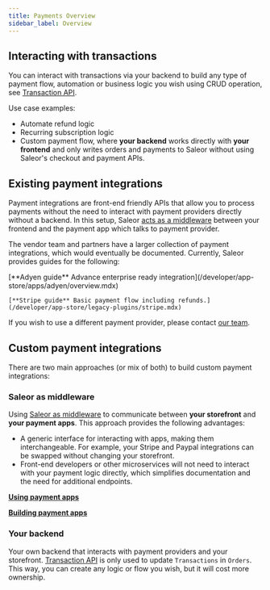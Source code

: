 ```yaml
---
title: Payments Overview
sidebar_label: Overview
---
```



## Interacting with transactions

You can interact with transactions via your backend to build any type of payment flow, automation or business logic you wish using CRUD operation, see [Transaction API](/developer/payments/transactions.mdx).

Use case examples:

- Automate refund logic
- Recurring subscription logic
- Custom payment flow, where **your backend** works directly with **your frontend** and only writes orders and payments to Saleor without using Saleor's checkout and payment APIs.

## Existing payment integrations

Payment integrations are front-end friendly APIs that allow you to process payments without the need to interact with payment providers directly without a backend. In this setup, Saleor [acts as a middleware](/developer/payments/payment-apps.mdx#processing-payments-with-the-payment-app) between your frontend and the payment app which talks to payment provider.

The vendor team and partners have a larger collection of payment integrations, which would eventually be documented. Currently, Saleor provides guides for the following:

<CardGrid>
    [**Adyen guide** Advance enterprise ready integration](/developer/app-store/apps/adyen/overview.mdx)

    [**Stripe guide** Basic payment flow including refunds.](/developer/app-store/legacy-plugins/stripe.mdx)

</CardGrid>

If you wish to use a different payment provider, please contact [our team](mailto:hello@saleor.io).

## Custom payment integrations

There are two main approaches (or mix of both) to build custom payment integrations:

### Saleor as middleware

Using [Saleor as middleware](/developer/payments/payment-apps.mdx) to communicate between **your storefront** and **your payment apps**.
This approach provides the following advantages:

- A generic interface for interacting with apps, making them interchangeable. For example, your Stripe and Paypal integrations can be swapped without changing your storefront.
- Front-end developers or other microservices will not need to interact with your payment logic directly, which simplifies documentation and the need for additional endpoints.

<CardGrid>

[<CreditCard size={32} strokeWidth={1.5} /> **Using payment apps**](/developer/payments/payment-apps.mdx)

[<DraftingCompass size={32} strokeWidth={1.5} /> **Building payment apps**](/developer/extending/apps/building-payment-app.mdx)

</CardGrid>

### Your backend

Your own backend that interacts with payment providers and your storefront. [Transaction API](/developer/payments/transactions.mdx) is only used to update `Transactions` in `Orders`. This way, you can create any logic or flow you wish, but it will cost more ownership.
